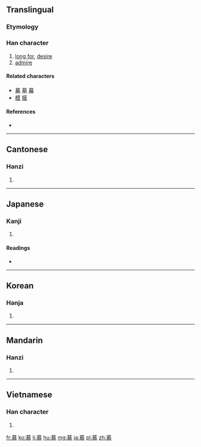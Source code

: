 ==Translingual==

===Etymology===
{{Han compound|莫|心|alt2=㣺|c1=p|c2=s|t2=heart|ls=psc}}

===Han character===
{{Han char|rn=61|rad=心|as=11|sn=15|four=4433<sub>3</sub>|canj=廿日大心 (TAKP)}}

# [[long for]], [[desire]]
# [[admire]]

====Related characters====
* [[募]] [[墓]] [[幕]]
* [[模]] [[膜]]

====References====
* {{Han ref|kx=0398.320|dkj=11088|dj=0737.270|hdz=42340.030|uh=6155|ud=24917|bh=BC7D|bd=48253}}

----

==Cantonese==

===Hanzi===
{{yue-hanzi|jyut=|y=mou6}}

# {{defn|lang=yue|sort=心11}}

----

==Japanese==

===Kanji===
{{ja-kanji|grade=c|rs=心11}}

# {{defn|lang=ja|sort=心11}}

====Readings====
* {{ja-readings|on=[[ぼ]] (bo)|kun=[[したう]] (shitau)}}

----

==Korean==

===Hanja===
{{ko-hanja|hangeul=모|eumhun=|rv=mo|mr=mo|y=mo}}

# {{defn|lang=ko|sort=心11}}

----

==Mandarin==

===Hanzi===
{{cmn-hanzi|pin=[[mù]] ([[mu4]])|wg=mu<sup>4</sup>}}

# {{defn|lang=cmn|sort=心11}}

----

==Vietnamese==

===Han character===
{{vi-hantu|[[mộ]], [[mồ]]|rs=心11}}

# {{defn|lang=vi|sort=心11}}

[[fr:慕]]
[[ko:慕]]
[[li:慕]]
[[hu:慕]]
[[mg:慕]]
[[ja:慕]]
[[pl:慕]]
[[zh:慕]]